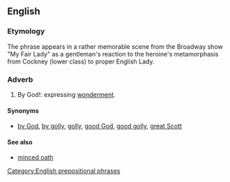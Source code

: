 ==English==
===Etymology===
{{rfe|is this from {{term|Saint George}}, is it a corruption of {{term|God}}, or is it after somebody else, like one of the kings of England named George?|lang=en}} The phrase appears in a rather memorable scene from the Broadway show "My Fair Lady" as a gentleman's reaction to the heroine's metamorphasis from Cockney (lower class) to proper English Lady.

===Adverb===
{{en-adv|head=[[by]] [[George]]|-}}
# {{context|euphemistic|lang=en}} By God!: expressing [[wonderment]].

====Synonyms====
* {{sense|expression of wonderment}} [[by God]], [[by golly]], [[golly]], [[good God]], [[good golly]], [[great Scott]]

====See also====
* [[minced oath]]

[[Category:English prepositional phrases]]